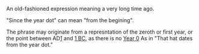 {{vfd}}

An old-fashioned expression meaning a very long time ago.

"Since the year dot" can mean "from the begining". 

The phrase may originate from a represntation of  the zeroth or first year, or the point between AD[[1]] and [[1 BC]], as there is no [[Year 0]] As in "That hat dates from the year dot."

{{Stub}}